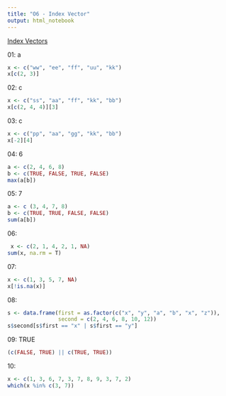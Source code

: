 ```yaml
---
title: "O6 - Index Vector"
output: html_notebook
---
```


[Index Vectors](http://www.r-exercises.com/2015/12/21/index-vectors/)

01: a
```r
x <- c("ww", "ee", "ff", "uu", "kk")
x[c(2, 3)]
```


02: c
```r
x <- c("ss", "aa", "ff", "kk", "bb")
x[c(2, 4, 4)][3]
```


03: c
```r
x <- c("pp", "aa", "gg", "kk", "bb")
x[-2][4]
```


04: 6
```r
a <- c(2, 4, 6, 8)
b <- c(TRUE, FALSE, TRUE, FALSE)
max(a[b])
```


05: 7
```r
a <- c (3, 4, 7, 8)
b <- c(TRUE, TRUE, FALSE, FALSE)
sum(a[b])
```


06:
```r
 x <- c(2, 1, 4, 2, 1, NA)
sum(x, na.rm = T)
```


07:
```r
x <- c(1, 3, 5, 7, NA)
x[!is.na(x)]
```


08:
```r
s <- data.frame(first = as.factor(c("x", "y", "a", "b", "x", "z")),
                second = c(2, 4, 6, 8, 10, 12))
s$second[s$first == "x" | s$first == "y"]
```


09: TRUE
```r
(c(FALSE, TRUE) || c(TRUE, TRUE))
```


10:
```r
x <- c(1, 3, 6, 7, 3, 7, 8, 9, 3, 7, 2)
which(x %in% c(3, 7))
```

